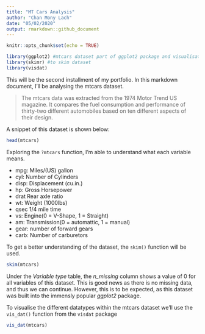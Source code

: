 ```yaml
---
title: "MT Cars Analysis"
author: "Chan Mony Lach"
date: "05/02/2020"
output: rmarkdown::github_document
---
```


```r
knitr::opts_chunk$set(echo = TRUE)
```

```r
library(ggplot2) #mtcars dataset part of ggplot2 package and visualisation
library(skimr) #to skim dataset
library(visdat)
```

This will be the second installment of my portfolio. In this markdown document, I'll be analysing the mtcars dataset. 

> The mtcars data was extracted from the 1974 Motor Trend US magazine. It compares the fuel consumption and performance of thirty-two different automobiles based on ten different aspects of their design.

A snippet of this dataset is shown below: 
```r
head(mtcars)
```
Exploring the `?mtcars` function, I'm able to understand what each variable means. 

* mpg: Miles/(US) gallon
* cyl: Number of Cylinders
* disp: Displacement (cu.in.)
* hp: Gross Horsepower
* drat Rear axle ratio
* wt: Weight (1000lbs)
* qsec 1/4 mile time
* vs: Engine(0 = V-Shape, 1 = Straight)
* am: Transmission(0 = automattic, 1 = manual)
* gear: number of forward gears
* carb: Number of carburetors

To get a better understanding of the dataset, the `skim()` function will be used.
```r
skim(mtcars)
```
Under the *Variable type* table, the *n_missing* column shows a value of 0 for all variables of this dataset. This is good news as there is no missing data, and thus we can continue. However, this is to be expected, as this dataset was built into the immensly popular *ggplot2* package.

To visualise the different datatypes within the mtcars dataset we'll use the `vis_dat()` function from the `visdat` package

```r
vis_dat(mtcars)
```


